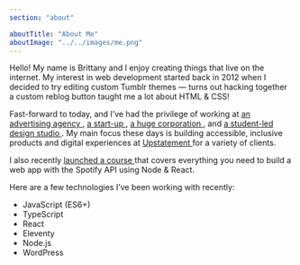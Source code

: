 ```yaml
---
section: "about"

aboutTitle: "About Me"
aboutImage: "../../images/me.png"
---
```


<p>
  Hello! My name is Brittany and I enjoy creating things that live on the
  internet. My interest in web development started back in 2012 when I decided
  to try editing custom Tumblr themes — turns out hacking together a custom
  reblog button taught me a lot about HTML & CSS!
</p>

<p>
  Fast-forward to today, and I’ve had the privilege of working at
  <a
    class="sectionLink"
    target="_blank"
    rel="noreferrer"
    href="https://us.mullenlowe.com/"
  >
    an advertising agency
  </a>, <a
    class="sectionLink"
    target="_blank"
    rel="noreferrer"
    href="https://starry.com/"
  >
    a start-up
  </a>, <a
    class="sectionLink"
    target="_blank"
    rel="noreferrer"
    href="https://www.apple.com/"
  >
    a huge corporation
  </a>, and
  <a
    class="sectionLink"
    target="_blank"
    rel="noreferrer"
    href="https://scout.camd.northeastern.edu/"
  >
    a student-led design studio
  </a>
  . My main focus these days is building accessible, inclusive products and
  digital experiences at
  <a
    class="sectionLink"
    target="_blank"
    rel="noreferrer"
    href="https://upstatement.com/"
  >
    Upstatement
  </a>
  for a variety of clients.
</p>

<p>
  I also recently
  <a
    class="sectionLink"
    target="_blank"
    rel="noreferrer"
    href="https://www.newline.co/courses/build-a-spotify-connected-app"
  >
    launched a course
  </a>
  that covers everything you need to build a web app with the Spotify API using
  Node & React.
</p>

<p>Here are a few technologies I’ve been working with recently:</p>

<ul>
  <li>JavaScript (ES6+)</li>
  <li>TypeScript</li>
  <li>React</li>
  <li>Eleventy</li>
  <li>Node.js</li>
  <li>WordPress</li>
</ul>
